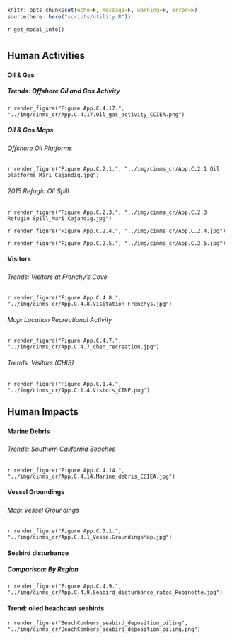 ```r
knitr::opts_chunk$set(echo=F, message=F, warning=F, error=F)
source(here::here("scripts/utility.R"))
```

`r get_modal_info()`

# {.tabset}

## Human Activities

### {.tabset}

#### Oil & Gas {.tabset}

##### Trends: Offshore Oil and Gas Activity 

`r render_figure("Figure App.C.4.17.", "../img/cinms_cr/App.C.4.17.Oil_gas_activity_CCIEA.png")`

##### Oil & Gas Maps {.tabset}

###### Offshore Oil Platforms

`r render_figure("Figure App.C.2.1.", "../img/cinms_cr/App.C.2.1 Oil platforms_Mari Cajandig.jpg")`

###### 2015 Refugio Oil Spill

`r render_figure("Figure App.C.2.3.", "../img/cinms_cr/App.C.2.3 Refugio Spill_Mari Cajandig.jpg")`

`r render_figure("Figure App.C.2.4.", "../img/cinms_cr/App.C.2.4.jpg")`

`r render_figure("Figure App.C.2.5.", "../img/cinms_cr/App.C.2.5.jpg")`

#### Visitors

##### {.tabset}

###### Trends: Visitors at Frenchy's Cove

`r render_figure("Figure App.C.4.8.", "../img/cinms_cr/App.C.4.8.Visitation_Frenchys.jpg")`

###### Map: Location Recreational Activity

`r render_figure("Figure App.C.4.7.", "../img/cinms_cr/App.C.4.7_chen_recreation.jpg")`

###### Trends: Visitors (CHIS)

`r render_figure("Figure App.C.1.4.", "../img/cinms_cr/App.C.1.4.Vistors_CINP.png")`

## Human Impacts

### {.tabset}

#### Marine Debris

##### {.tabset}

###### Trends: Southern California Beaches 

`r render_figure("Figure App.C.4.14.", "../img/cinms_cr/App.C.4.14.Marine debris_CCIEA.jpg")`


#### Vessel Groundings

##### {.tabset}

###### Map: Vessel Groundings

`r render_figure("Figure App.C.3.1.", "../img/cinms_cr/App.C.3.1_VesselGroundingsMap.jpg")`



#### Seabird disturbance

##### Comparison: By Region

`r render_figure("Figure App.C.4.9.", "../img/cinms_cr/App.C.4.9.Seabird_disturbance_rates_Robinette.jpg")`

#### Trend: oiled beachcast seabirds

`r render_figure("BeachCombers_seabird_deposition_oiling", "../img/cinms_cr/BeachCombers_seabird_deposition_oiling.png")`
